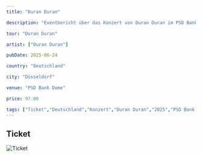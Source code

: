 ```yaml
---
title: "Duran Duran"

description: "Eventbericht über das Konzert von Duran Duran im PSD Bank Dome in Düsseldorf am 24.06.2025."

tour: "Duran Duran"

artist: ["Duran Duran"]

pubDate: 2025-06-24

country: "Deutschland"

city: "Düsseldorf"

venue: "PSD Bank Dome"

price: 97.00

tags: ["Ticket","Deutschland","Konzert","Duran Duran","2025","PSD Bank Dome","Düsseldorf"]
---
```


## Ticket

![Ticket](../../../../assets/mysteryland.png)


<Card title="Setlist" icon="list-format">
</Card>

<LinkCard
    title="Mehr Informationen"
    href=""
/>
